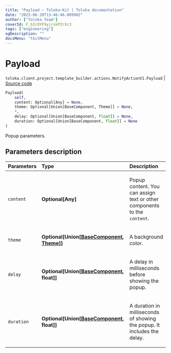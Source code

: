```yaml
---
title: "Payload — Toloka-Kit | Toloka documentation"
date: "2023-06-20T13:46:46.009902"
author: ["Toloka Team"]
coverId: F_bIcOYF9yjrxkPZrXc3
tags: ["engineering"]
ogDescription: ""
docsMenu: "tkitMenu"
---
```


# Payload

`toloka.client.project.template_builder.actions.NotifyActionV1.Payload` | [Source code](https://github.com/Toloka/toloka-kit/blob/v1.2.0/src/client/project/template_builder/actions.py#L54)

```python
Payload(
    self,
    content: Optional[Any] = None,
    theme: Optional[Union[BaseComponent, Theme]] = None,
    *,
    delay: Optional[Union[BaseComponent, float]] = None,
    duration: Optional[Union[BaseComponent, float]] = None
)
```

Popup parameters.

## Parameters description

| Parameters | Type | Description |
| :----------| :----| :-----------|
`content`|**Optional\[Any\]**|<p>Popup content. You can assign text or other components to the `content`.</p>
`theme`|**Optional\[Union\[[BaseComponent](/docs/toloka-kit/reference/toloka.client.project.template_builder.base.BaseComponent), [Theme](/docs/toloka-kit/reference/toloka.client.project.template_builder.actions.NotifyActionV1.Payload.Theme)\]\]**|<p>A background color.</p>
`delay`|**Optional\[Union\[[BaseComponent](/docs/toloka-kit/reference/toloka.client.project.template_builder.base.BaseComponent), float\]\]**|<p>A delay in milliseconds before showing the popup.</p>
`duration`|**Optional\[Union\[[BaseComponent](/docs/toloka-kit/reference/toloka.client.project.template_builder.base.BaseComponent), float\]\]**|<p>A duration in milliseconds of showing the popup. It includes the delay.</p>